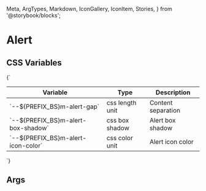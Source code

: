   Meta,
  ArgTypes,
  Markdown,
  IconGallery,
  IconItem,
  Stories,
} from '@storybook/blocks';


# Alert

## CSS Variables
<Markdown>
  {`

  | Variable                                 | Type             | Description              |
  |------------------------------------------|------------------|--------------------------|
  | \`--${PREFIX_BS}m-alert-gap\`            | css length unit  | Content separation       |
  | \`--${PREFIX_BS}m-alert-box-shadow\`     | css box shadow   | Alert box shadow         |
  | \`--${PREFIX_BS}m-alert-icon-color\`     | css color unit   | Alert icon color         |

  `}
</Markdown>

## Args
<Meta of={MAlertStories} />

<ArgTypes of={MAlertStories} />

<Stories />


